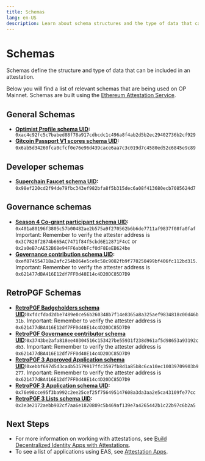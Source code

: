 ```yaml
---
title: Schemas
lang: en-US
description: Learn about schema structures and the type of data that can be included in attestations.
---
```


# Schemas

Schemas define the structure and type of data that can be included in an attestation.

Below you will find a list of relevant schemas that are being used on OP Mainnet. Schemas are built using the [Ethereum Attestation Service](https://docs.attest.sh/docs/welcome).

## General Schemas

*   **[Optimist Profile schema UID](https://optimism.easscan.org/schema/view/0xac4c92fc5c7babed88f78a917cdbcdc1c496a8f4ab2d5b2ec29402736b2cf929):**  `​​0xac4c92fc5c7babed88f78a917cdbcdc1c496a8f4ab2d5b2ec29402736b2cf929`
*   **[Gitcoin Passport V1 scores schema UID](https://optimism.easscan.org/schema/view/0x6ab5d34260fca0cfcf0e76e96d439cace6aa7c3c019d7c4580ed52c6845e9c89):** `0x6ab5d34260fca0cfcf0e76e96d439cace6aa7c3c019d7c4580ed52c6845e9c89`

## Developer schemas

*   **[Superchain Faucet schema UID](https://optimism.easscan.org/schema/view/0x98ef220cd2f94de79fbc343ef982bfa8f5b315dec6a08f413680ecb7085624d7):** `0x98ef220cd2f94de79fbc343ef982bfa8f5b315dec6a08f413680ecb7085624d7`

## Governance schemas
*   **[Season 4 Co-grant participant schema UID](https://optimism.easscan.org/schema/view/0x401a80196f3805c57b00482ae2b575a9f270562b6b6de7711af9837f08fa0faf):** `0x401a80196f3805c57b00482ae2b575a9f270562b6b6de7711af9837f08fa0faf` Important: Remember to verify the attester address is `0x3C7820f2874b665AC7471f84f5cbd6E12871F4cC` or `0x2a0eB7cAE52B68e94FF6ab0bFcf0dF8EeEB624be`
*   **[Governance contribution schema UID](https://optimism.easscan.org/schema/view/0xef874554718a2afc254b064e5ce9c58c9082fb9f770250499bf406fc112bd315):** `0xef874554718a2afc254b064e5ce9c58c9082fb9f770250499bf406fc112bd315`. Important: Remember to verify the attester address is `0x621477dBA416E12df7FF0d48E14c4D20DC85D7D9`

## RetroPGF Schemas
*   **[RetroPGF Badgeholders schema UID](https://optimism.easscan.org/schema/view/0xfdcfdad2dbe7489e0ce56b260348b7f14e8365a8a325aef9834818c00d46b31b):**`0xfdcfdad2dbe7489e0ce56b260348b7f14e8365a8a325aef9834818c00d46b31b`. Important: Remember to verify the attester address is `0x621477dBA416E12df7FF0d48E14c4D20DC85D7D9`
*   **[RetroPGF Governance contributor schema UID](https://optimism.easscan.org/schema/view/0x3743be2afa818ee40304516c153427be55931f238d961af5d98653a93192cdb3):**`0x3743be2afa818ee40304516c153427be55931f238d961af5d98653a93192cdb3`. Important: Remember to verify the attester address is `0x621477dBA416E12df7FF0d48E14c4D20DC85D7D9`
*   **[RetroPGF 3 Approved Application schema UID](https://optimism.easscan.org/schema/view/0xebbf697d5d3ca4b53579917ffc3597fb8d1a85b8c6ca10ec10039709903b9277):**`0xebbf697d5d3ca4b53579917ffc3597fb8d1a85b8c6ca10ec10039709903b9277`. Important: Remember to verify the attester address is `0x621477dBA416E12df7FF0d48E14c4D20DC85D7D9`
*   **[RetroPGF 3 Application schema UID](https://optimism.easscan.org/schema/view/0x76e98cce95f3ba992c2ee25cef25f756495147608a3da3aa2e5ca43109fe77cc):** `0x76e98cce95f3ba992c2ee25cef25f756495147608a3da3aa2e5ca43109fe77cc`
*   **[RetroPGF 3 Lists schema UID](https://optimism.easscan.org/schema/view/0x3e3e2172aebb902cf7aa6e1820809c5b469af139e7a4265442b1c22b97c6b2a5):** `0x3e3e2172aebb902cf7aa6e1820809c5b469af139e7a4265442b1c22b97c6b2a5`

## Next Steps

*   For more information on working with attestations, see [Build Decentralized Identity Apps with Attestations](/chain/identity/about-attestations).
*   To see a list of applications using EAS, see [Attestation Apps](/chain/identity/applications).

